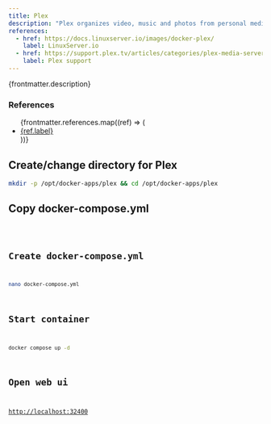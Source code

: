 ```yaml
---
title: Plex
description: "Plex organizes video, music and photos from personal media libraries and streams them to smart TVs, streaming boxes and mobile devices."
references:
  - href: https://docs.linuxserver.io/images/docker-plex/
    label: LinuxServer.io
  - href: https://support.plex.tv/articles/categories/plex-media-server/installation-and-basic-setup/
    label: Plex support
---
```



<p>{frontmatter.description}</p>

### References

<ul>
  {frontmatter.references.map((ref) => (
    <li>
      <a href={ref.href}>{ref.label}</a>
    </li>
  ))}
</ul>

## Create/change directory for Plex

```sh
mkdir -p /opt/docker-apps/plex && cd /opt/docker-apps/plex
```

## Copy docker-compose.yml

<Code lang="yml" title="docker-compose.yml" code={yaml} />

## Create docker-compose.yml

```sh
nano docker-compose.yml
```

## Start container

```sh
docker compose up -d
```

## Open web ui

[http://localhost:32400](http://localhost:32400)
